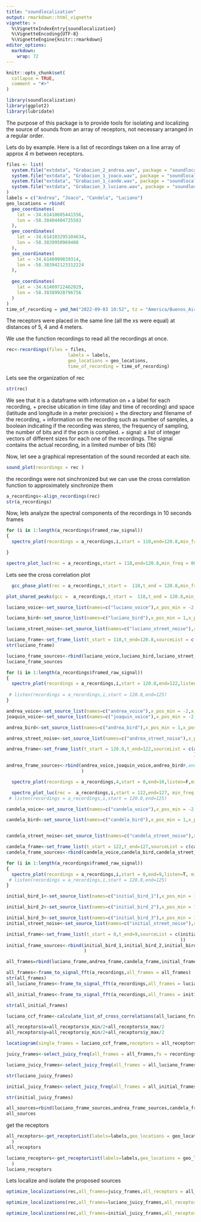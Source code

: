 ```yaml
---
title: "soundlocalization"
output: rmarkdown::html_vignette
vignette: >
  %\VignetteIndexEntry{soundlocalization}
  %\VignetteEncoding{UTF-8}
  %\VignetteEngine{knitr::rmarkdown}
editor_options: 
  markdown: 
    wrap: 72
---
```


```r
knitr::opts_chunk$set(
  collapse = TRUE,
  comment = "#>"
)
```

```r
library(soundlocalization)
library(ggplot2)
library(lubridate)
```

The purpose of this package is to provide tools for isolating and
localizing the source of sounds from an array of receptors, not
necessary arranged in a regular order.

Lets do by example. Here is a list of recordings taken on a line array
of approx 4 m between receptors.

```r
files <- list(
  system.file("extdata", "Grabacion_2_andrea.wav", package = "soundlocalization"),
  system.file("extdata", "Grabacion_1_joaco.wav", package = "soundlocalization"),
  system.file("extdata", "Grabacion_1_cande.wav", package = "soundlocalization"),
  system.file("extdata", "Grabacion_3_luciano.wav", package = "soundlocalization")
)
labels = c("Andrea", "Joaco", "Candela", "Luciano")
geo_locations = rbind(
  geo_coordinates(
    lat = -34.61410605441556,
    lon = -58.38404404725583
  ),
  geo_coordinates(
    lat = -34.614103295104634,
    lon = -58.3839950969408
  ),
  geo_coordinates(
    lat = -34.6140999839314,
    lon = -58.383942123312224
  ),
  
  geo_coordinates(
    lat = -34.61409722462029,
    lon = -58.38389920796756
  )
)
time_of_recording = ymd_hm("2022-09-03 10:52", tz = "America/Buenos_Aires")
```

The receptors were placed in the same line (all the xs were equal) at
distances of 5, 4 and 4 meters.

We use the function recordings to read all the recordings at once.

```r
rec<-recordings(files = files,
                       labels = labels,
                       geo_locations = geo_locations, 
                       time_of_recording = time_of_recording)

```

Lets see the organization of rec

```r
str(rec)
```

We see that it is a dataframe with information on + a label for each
recording, + precise ubication in time (day and time of recording) and
space (latitude and longitude in a meter precision) + the directory and
filename of the recording, + information on the recording such as number
of samples, a boolean indicating if the recording was stereo, the
frequency of sampling, the number of bits and if the pcm is complied. +
signal: a list of integer vectors of different sizes for each one of the
recordings. The signal contains the actual recording, in a limited
number of bits (16)

Now, let see a graphical representation of the sound recorded at each
site.

```r
sound_plot(recordings = rec )

```

the recordings were not sinchronized but we can use the cross
correlation function to approximately sinchronize them

```r
a_recordings<-align_recordings(rec)
str(a_recordings)
```

Now, lets analyze the spectral components of the recordings in 10
seconds frames

```r
for (i in 1:length(a_recordings$framed_raw_signal))
{
  spectro_plot(recordings = a_recordings,i,start = 118,end=120.8,min_freq = 00,max_freq = 10000,listen = T)

}
```

```r
spectro_plot_luc(rec = a_recordings,start = 118,end=120.8,min_freq = 00,max_freq = 6000,window_length_meters = 20)

```

Lets see the cross correlation plot

```r
  gcc_phase_plot(rec = a_recordings,t_start =  118,t_end = 120.8,min_freq = 500,max_freq = 6000,lag_window_in_meters = 30,remove_if_z_is_greater_than=5)
```
```r
plot_shared_peaks(gcc =  a_recordings,t_start =  118,t_end = 120.8,min_freq = 500,max_freq =  6000,lag_window_in_meters = 30, show_greatest_n_peaks = 5)

```

```r
luciano_voice<-set_source_list(names=c("luciano_voice"),x_pos_min = -2,x_pos_max = 2, y_pos_min = 11.3,y_pos_max = 15.3,min_freq =500,max_freq = 2000 )

luciano_bird<-set_source_list(names=c("luciano_bird"),x_pos_min = 1,x_pos_max = 50, y_pos_min = -10,y_pos_max = 25,min_freq =3000,max_freq = 6000 )

luciano_street_noise<-set_source_list(names=c("luciano_street_noise"),x_pos_min = 20,x_pos_max = 200, y_pos_min = -200,y_pos_max = 200,min_freq =000,max_freq = 500 )
```

```r
luciano_frame<-set_frame_list(t_start = 118,t_end=120.8,sourceList = c(luciano_voice$names,luciano_bird$names,luciano_street_noise$names))
str(luciano_frame)
```

```r
luciano_frame_sources<-rbind(luciano_voice,luciano_bird,luciano_street_noise)
luciano_frame_sources
```

```r
for (i in 1:length(a_recordings$framed_raw_signal))
{
  spectro_plot(recordings = a_recordings,i,start = 120.8,end=122,listen=T,min_freq = 00,max_f=5000,listen_freq = 1)
  
 # listen(recordings = a_recordings,i,start = 120.8,end=125)
}
```


```r
andrea_voice<-set_source_list(names=c("andrea_voice"),x_pos_min = -2,x_pos_max = 2, y_pos_min = -2,y_pos_max = 2,min_freq =500,max_freq = 3500 )
joaquin_voice<-set_source_list(names=c("joaquin_voice"),x_pos_min = -2,x_pos_max = 2, y_pos_min = 2.5,y_pos_max = 6.5,min_freq =500,max_freq = 2500 )

andrea_bird<-set_source_list(names=c("andrea_bird"),x_pos_min = 1,x_pos_max = 50, y_pos_min = -10,y_pos_max = 25,min_freq =3000,max_freq = 6000 )

andrea_street_noise<-set_source_list(names=c("andrea_street_noise"),x_pos_min = 20,x_pos_max = 200, y_pos_min = -200,y_pos_max = 200,min_freq =000,max_freq = 500 )
```

```r
andrea_frame<-set_frame_list(t_start = 120.8,t_end=122,sourceList = c(andrea_voice$names,joaquin_voice$names,andrea_bird$names#,andrea_street_noise$names)
                                                                      ))

andrea_frame_sources<-rbind(andrea_voice,joaquin_voice,andrea_bird#,andrea_street_noise
                            )
```

```r
  spectro_plot(recordings = a_recordings,4,start = 0,end=10,listen=F,min_freq = 2500,max_f=4500,listen_freq = 1)

```

```r
  spectro_plot_luc(rec =  a_recordings,i,start = 122,end=127, min_freq = 500,max_freq = 4000)
 # listen(recordings = a_recordings,i,start = 120.8,end=125)

candela_voice<-set_source_list(names=c("candela_voice"),x_pos_min = -2,x_pos_max = 2, y_pos_min = 7,y_pos_max = 11,min_freq =500,max_freq = 3000 )

candela_bird<-set_source_list(names=c("candela_bird"),x_pos_min = 1,x_pos_max = 50, y_pos_min = -10,y_pos_max = 25,min_freq =3000,max_freq = 6000 )


candela_street_noise<-set_source_list(names=c("candela_street_noise"),x_pos_min = 20,x_pos_max = 200, y_pos_min = -200,y_pos_max = 200,min_freq =000,max_freq = 500 )
```

```r
candela_frame<-set_frame_list(t_start = 122,t_end=127,sourceList = c(candela_voice$names,candela_bird$names,candela_street_noise$names))
candela_frame_sources<-rbind(candela_voice,candela_bird,candela_street_noise)
```

```r
for (i in 1:length(a_recordings$framed_raw_signal))
{
  spectro_plot(recordings = a_recordings,i,start = 0,end=9,listen=T, min_freq = 2500,max_freq = 4000)
 # listen(recordings = a_recordings,i,start = 120.8,end=125)
}

initial_bird_1<-set_source_list(names=c("initial_bird_1"),x_pos_min = 1,x_pos_max = 50, y_pos_min = -20,y_pos_max = 25,min_freq =2000,max_freq = 6000 )

initial_bird_2<-set_source_list(names=c("initial_bird_2"),x_pos_min = 1,x_pos_max = 50, y_pos_min = -10,y_pos_max = 25,min_freq =2000,max_freq = 6000 )

initial_bird_3<-set_source_list(names=c("initial_bird_3"),x_pos_min = 1,x_pos_max = 50, y_pos_min = -10,y_pos_max = 35,min_freq =2000,max_freq = 6000 )
initial_street_noise<-set_source_list(names=c("initial_street_noise"),x_pos_min = 20,x_pos_max = 200, y_pos_min = -200,y_pos_max = 200,min_freq =000,max_freq = 500 )
```

```r
initial_frame<-set_frame_list(t_start = 0,t_end=9,sourceList = c(initial_bird_1$names,initial_bird_2$names,initial_bird_3$names#,initial_street_noise$names
                                                                 ))
initial_frame_sources<-rbind(initial_bird_1,initial_bird_2,initial_bird_3#,initial_street_noise
                             )

```

```r
all_frames=rbind(luciano_frame,andrea_frame,candela_frame,initial_frame)

```

```r
all_frames<-frame_to_signal_fft(a_recordings,all_frames = all_frames)
str(all_frames)
all_luciano_frames<-frame_to_signal_fft(a_recordings,all_frames = luciano_frame)
```

```r
all_initial_frames<-frame_to_signal_fft(a_recordings,all_frames = initial_frame)

str(all_initial_frames)
```

```r
luciano_ccf_frame<-calculate_list_of_cross_correlations(all_luciano_frames)
```

```r

all_receptors$x=all_receptors$x_min/2+all_receptors$x_max/2
all_receptors$y=all_receptors$y_min/2+all_receptors$y_max/2

locatiogram(single_frames = luciano_ccf_frame,receptors = all_receptors)->locatio_luciano
```

```r
juicy_frames<-select_juicy_freq(all_frames = all_frames,fs = recordings$meta_data$fs[1],min_freq = 1000,fraction = 0.002)

luciano_juicy_frames<-select_juicy_freq(all_frames = all_luciano_frames,fs = recordings$meta_data$fs[1],min_freq = 500,fraction = 0.05)

str(luciano_juicy_frames)
```

```r
initial_juicy_frames<-select_juicy_freq(all_frames = all_initial_frames,fs = recordings$meta_data$fs[1],min_freq = 4000,fraction = 0.002)

str(initial_juicy_frames)
```

```r
all_sources=rbind(luciano_frame_sources,andrea_frame_sources,candela_frame_sources,initial_frame_sources)
all_sources


```

get the receptors

```r


all_receptors<-get_receptorList(labels=labels,geo_locations = geo_locations,origin =geo_locations[1,],x_axis = geo_locations[2,],pos_error = 2,Gain_error_factor =200,lag_error = 30,all_frames
  )
all_receptors
```

```r
luciano_receptors<-get_receptorList(labels=labels,geo_locations = geo_locations,origin =geo_locations[1,],x_axis = geo_locations[2,],pos_error = 2,Gain_error_factor =200,lag_error = 30,all_luciano_frames
  )
luciano_receptors

```

Lets localize and isolate the proposed sources

```r
optimize_localizations(rec,all_frames=juicy_frames,all_receptors = all_receptors,all_sources =all_sources ,lambda = 0,algorithm = "stogo",maxeval = 1000)
```

```r
optimize_localizations(rec,all_frames=luciano_juicy_frames,all_receptors = luciano_receptors,all_sources =luciano_frame_sources ,lambda = 0)->luciano_opt

```

```r
optimize_localizations(rec,all_frames=initial_juicy_frames,all_receptors = all_receptors,all_sources =initial_frame_sources ,lambda = 0,algorithm = "sbplx")->initial_opt

```
